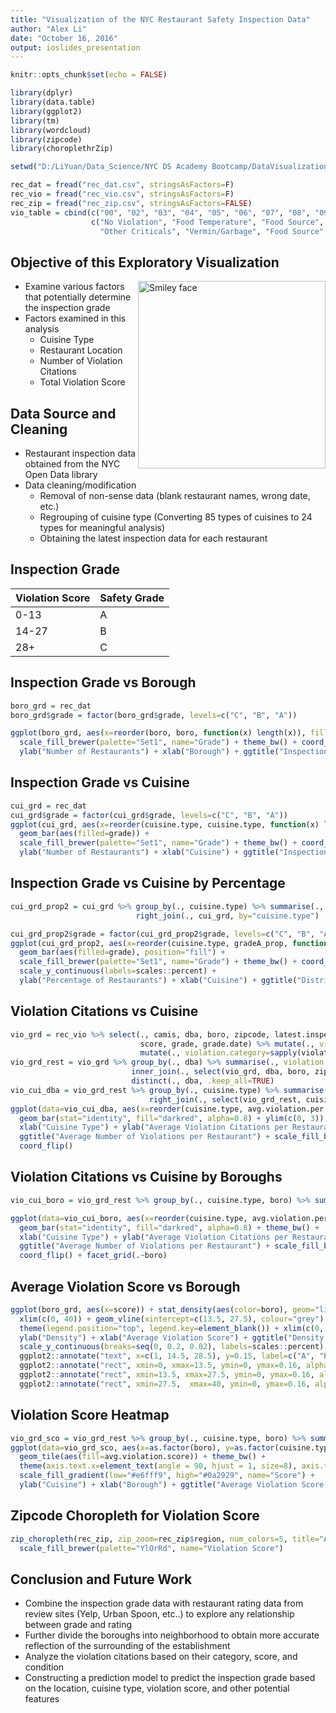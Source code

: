 ```yaml
---
title: "Visualization of the NYC Restaurant Safety Inspection Data"
author: "Alex Li"
date: "October 16, 2016"
output: ioslides_presentation
---
```


```r
knitr::opts_chunk$set(echo = FALSE)

library(dplyr)
library(data.table)
library(ggplot2)
library(tm)
library(wordcloud)
library(zipcode)
library(choroplethrZip)

setwd("D:/LiYuan/Data_Science/NYC DS Academy Bootcamp/DataVisualizationProject")

rec_dat = fread("rec_dat.csv", stringsAsFactors=F)
rec_vio = fread("rec_vio.csv", stringsAsFactors=F)
rec_zip = fread("rec_zip.csv", stringsAsFactors=FALSE)
vio_table = cbind(c("00", "02", "03", "04", "05", "06", "07", "08", "09", "10"),
                  c("No Violation", "Food Temperature", "Food Source", "Food Protection", "Facility Design", "Personal Hygiene",
                    "Other Criticals", "Vermin/Garbage", "Food Source", "Facility Maintenance"))

```


## Objective of this Exploratory Visualization
<img src="wcloud.png" alt="Smiley face" height="300" align="right">

- Examine various factors that potentially determine the inspection grade
- Factors examined in this analysis
    + Cuisine Type
    + Restaurant Location
    + Number of Violation Citations
    + Total Violation Score


## Data Source and Cleaning

- Restaurant inspection data obtained from the NYC Open Data library
- Data cleaning/modification
    + Removal of non-sense data (blank restaurant names, wrong date, etc.)
    + Regrouping of cuisine type (Converting 85 types of cuisines to 24 types for meaningful analysis)
    + Obtaining the latest inspection data for each restaurant


## Inspection Grade

Violation Score | Safety Grade
--------------- | ------------
     0-13       |      A      
     14-27      |      B      
     28+        |      C


## Inspection Grade vs Borough

```r

boro_grd = rec_dat
boro_grd$grade = factor(boro_grd$grade, levels=c("C", "B", "A"))

ggplot(boro_grd, aes(x=reorder(boro, boro, function(x) length(x)), fill=grade)) + geom_bar(aes(filled=grade), position="dodge") +
  scale_fill_brewer(palette="Set1", name="Grade") + theme_bw() + coord_flip() + 
  ylab("Number of Restaurants") + xlab("Borough") + ggtitle("Inspection Grade for All Five Boroughs")

```


## Inspection Grade vs Cuisine

```r

cui_grd = rec_dat
cui_grd$grade = factor(cui_grd$grade, levels=c("C", "B", "A"))
ggplot(cui_grd, aes(x=reorder(cuisine.type, cuisine.type, function(x) length(x)), fill=grade)) + 
  geom_bar(aes(filled=grade)) +
  scale_fill_brewer(palette="Set1", name="Grade") + theme_bw() + coord_flip() + 
  ylab("Number of Restaurants") + xlab("Cuisine") + ggtitle("Inspection Grade for All Cuisine")

```


## Inspection Grade vs Cuisine by Percentage

```r

cui_grd_prop2 = cui_grd %>% group_by(., cuisine.type) %>% summarise(., gradeA_prop=sum(grade=="A")/length(grade)) %>% 
                            right_join(., cui_grd, by="cuisine.type")

cui_grd_prop2$grade = factor(cui_grd_prop2$grade, levels=c("C", "B", "A"))
ggplot(cui_grd_prop2, aes(x=reorder(cuisine.type, gradeA_prop, function(x) max(x)), fill=grade)) + 
  geom_bar(aes(filled=grade), position="fill") +
  scale_fill_brewer(palette="Set1", name="Grade") + theme_bw() + coord_flip() + 
  scale_y_continuous(labels=scales::percent) + 
  ylab("Percentage of Restaurants") + xlab("Cuisine") + ggtitle("Distribution of Grades in Each Cuisine")

```

## Violation Citations vs Cuisine

```r

vio_grd = rec_vio %>% select(., camis, dba, boro, zipcode, latest.inspection.date, cuisine.type, violation.code, violation.description, 
                             score, grade, grade.date) %>% mutate(., violation.code2=substr(violation.code, 1, 2)) %>%
                             mutate(., violation.category=sapply(violation.code2, function(x) return(vio_table[vio_table[, 1] == x, 2])))
vio_grd_rest = vio_grd %>% group_by(., dba) %>% summarise(., violation.per.dba=n()) %>% 
                           inner_join(., select(vio_grd, dba, boro, zipcode, cuisine.type, score, grade), by=c("dba")) %>%
                           distinct(., dba, .keep_all=TRUE)
vio_cui_dba = vio_grd_rest %>% group_by(., cuisine.type) %>% summarise(., avg.violation.per.dba=mean(violation.per.dba)) %>%
                               right_join(., select(vio_grd_rest, cuisine.type, boro, score, grade), by="cuisine.type")
ggplot(data=vio_cui_dba, aes(x=reorder(cuisine.type, avg.violation.per.dba, function(x) -max(x)), y=avg.violation.per.dba)) + 
  geom_bar(stat="identity", fill="darkred", alpha=0.8) + ylim(c(0, 3)) + theme_bw() +
  xlab("Cuisine Type") + ylab("Average Violation Citations per Restaurant") + 
  ggtitle("Average Number of Violations per Restaurant") + scale_fill_brewer(palette="Set1") + 
  coord_flip()

```

## Violation Citations vs Cuisine by Boroughs

```r

vio_cui_boro = vio_grd_rest %>% group_by(., cuisine.type, boro) %>% summarise(., avg.violation.per.dba=mean(violation.per.dba))

ggplot(data=vio_cui_boro, aes(x=reorder(cuisine.type, avg.violation.per.dba, function(x) max(x)), y=avg.violation.per.dba)) + 
  geom_bar(stat="identity", fill="darkred", alpha=0.8) + theme_bw() +
  xlab("Cuisine Type") + ylab("Average Violation Citations per Restaurant") + 
  ggtitle("Average Number of Violations per Restaurant") + scale_fill_brewer(palette="Set1") + 
  coord_flip() + facet_grid(.~boro)

```

## Average Violation Score vs Borough

```r

ggplot(boro_grd, aes(x=score)) + stat_density(aes(color=boro), geom="line", position="identity") + 
  xlim(c(0, 40)) + geom_vline(xintercept=c(13.5, 27.5), colour="grey") + theme_bw() + 
  theme(legend.position="top", legend.key=element_blank()) + xlim(c(0, 40)) + 
  ylab("Density") + xlab("Average Violation Score") + ggtitle("Density Curve of Average Violation Score in Each Borough") + 
  scale_y_continuous(breaks=seq(0, 0.2, 0.02), labels=scales::percent) + 
  ggplot2::annotate("text", x=c(1, 14.5, 28.5), y=0.15, label=c("A", "B", "C"), size=6) + 
  ggplot2::annotate("rect", xmin=0, xmax=13.5, ymin=0, ymax=0.16, alpha=0.3, fill="darkgreen") + 
  ggplot2::annotate("rect", xmin=13.5, xmax=27.5, ymin=0, ymax=0.16, alpha=0.3, fill="darkblue") +
  ggplot2::annotate("rect", xmin=27.5,  xmax=40, ymin=0, ymax=0.16, alpha=0.3, fill="darkred")

```

## Violation Score Heatmap

```r

vio_grd_sco = vio_grd_rest %>% group_by(., cuisine.type, boro) %>% summarise(., avg.violation.score=mean(score))
ggplot(data=vio_grd_sco, aes(x=as.factor(boro), y=as.factor(cuisine.type)), fill=avg.violation.score) + 
  geom_tile(aes(fill=avg.violation.score)) + theme_bw() + 
  theme(axis.text.x=element_text(angle = 90, hjust = 1, size=8), axis.text.y=element_text(size=8)) + 
  scale_fill_gradient(low="#e6fff9", high="#0a2929", name="Score") + 
  ylab("Cuisine") + xlab("Borough") + ggtitle("Average Violation Score Categorized by Borough and Cuisine Type")

```


## Zipcode Choropleth for Violation Score

```r

zip_choropleth(rec_zip, zip_zoom=rec_zip$region, num_colors=5, title="Average Violation Score based on NYC Zipcode") + 
  scale_fill_brewer(palette="YlOrRd", name="Violation Score")

```

## Conclusion and Future Work

- Combine the inspection grade data with restaurant rating data from review sites (Yelp, Urban Spoon, etc..) to explore any relationship between grade and rating
- Further divide the boroughs into neighborhood to obtain more accurate reflection of the surrounding of the establishment
- Analyze the violation citations based on their category, score, and condition 
- Constructing a prediction model to predict the inspection grade based on the location, cuisine type, violation score, and other potential features


